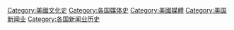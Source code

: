 [[Category:美國文化史|Category:美國文化史]]
[[Category:各国媒体史|Category:各国媒体史]]
[[Category:美國媒體|Category:美國媒體]]
[[Category:美国新闻业|Category:美国新闻业]]
[[Category:各国新闻业历史|Category:各国新闻业历史]]
